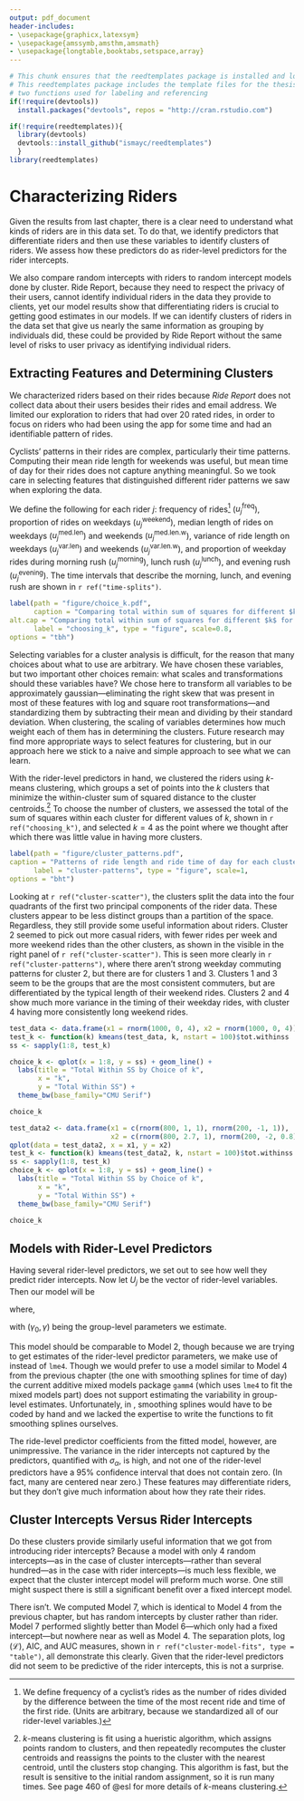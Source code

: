 ```yaml
---
output: pdf_document
header-includes:
- \usepackage{graphicx,latexsym}
- \usepackage{amssymb,amsthm,amsmath}
- \usepackage{longtable,booktabs,setspace,array}
---
```


<!--
You can delete the header-includes (lines 3-6 above) if you like and also the chunk below since it is loaded in the skeleton.Rmd file.  They are included so that chap3.Rmd will compile by itself when you hit Knit PDF.
-->

```r
# This chunk ensures that the reedtemplates package is installed and loaded
# This reedtemplates package includes the template files for the thesis and also
# two functions used for labeling and referencing
if(!require(devtools))
  install.packages("devtools", repos = "http://cran.rstudio.com")

if(!require(reedtemplates)){
  library(devtools)
  devtools::install_github("ismayc/reedtemplates")
  }
library(reedtemplates)
```


# Characterizing Riders

Given the results from last chapter, there is a clear need to understand what
kinds of riders are in this data set. To do that, we identify predictors 
that differentiate riders and then use these variables
to identify clusters of riders. We assess how these predictors do as rider-level 
predictors for the rider intercepts. 

We also compare random intercepts with riders to random intercept models 
done by cluster. Ride Report, because they need to respect
the privacy of their users, cannot identify individual riders in the data they
provide to clients, yet our model results show that differentiating riders is
crucial to getting good estimates in our models. If we can identify clusters of 
riders in the data set
that give us nearly the same information as grouping by individuals did, these
could be provided by Ride Report without the same level of risks to
user privacy as identifying individual riders.

## Extracting Features and Determining Clusters

We characterized riders based on their rides because *Ride Report* does not collect data
about their users besides their rides and email address. We limited our exploration
to riders that had over 20 rated rides, in order to focus on riders 
who had been using the app for some time and had an identifiable pattern of rides.

Cyclists' patterns in their rides are complex, particularly their time patterns.
Computing their mean ride length for weekends was useful, but mean time of day
for their rides does not capture anything meaningful. So we took care in selecting
features that distinguished different rider patterns we saw when exploring the
data.

\begin{figure}[htb]
\centering
\includegraphics{figure/time-designations.pdf}
\caption[Time intervals used for morning, lunchtime, and evening in rider feature
extraction]{Time intervals used for morning, lunchtime, and evening in rider feature
extraction. These intervals define the time designations we used in clustering. 
The proportion of each riders rides in each of these time intervals made up three
of our features.\label{fig:time-splits}}
\end{figure}

<!--First, we define the collection of cyclist $j$'s rides as $H_j = \{ i | j[i] = j \}$. This
index set can be partitioned into the rides that occured on the weekend, 
$H_j^\text{weekend} = \{ i | i \in H_j, x_i^\text{weekend} = 1\}$, and those
that occurred on weekdays, $H_j^\text{weekday} = H_j \setminus H_j^\text{weekend}$.
Then--> We define the following for each rider $j$: 
frequency of rides^[We define frequency of a cyclist's rides as the number of
rides divided by the difference between the time of the most recent ride and
time of the first ride. (Units are arbitrary, because we standardized all of our
rider-level variables.)] ($u^\text{freq}_j$), proportion of rides on weekdays 
($u^\text{weekend}_j$), median length of rides on weekdays ($u^\text{med.len}_j$)
and weekends ($u^\text{med.len.w}_j$), variance of ride length on weekdays
($u^\text{var.len}_j$) and weekends ($u^\text{var.len.w}_j$), and proportion of
weekday rides during morning rush ($u^\text{morning}_j$), lunch rush
($u^\text{lunch}_j$), and evening rush ($u^\text{evening}_j$). The time intervals
that describe the morning, lunch, and evening rush are shown in `r ref("time-splits")`. 

```r
label(path = "figure/choice_k.pdf", 
      caption = "Comparing total within sum of squares for different $k$ for $k$-means clustering of riders",
alt.cap = "Comparing total within sum of squares for different $k$ for $k$-means clustering of riders.", 
      label = "choosing_k", type = "figure", scale=0.8,
options = "tbh")
```

Selecting variables for a cluster analysis is difficult, for the reason that 
many choices about what to use are arbitrary. We have chosen these variables,
but two important other choices remain: what scales and transformations should
these variables have? We chose here to transform all variables to be approximately
gaussian---eliminating the right skew that was present in most of these features
with log and square root transformations---and standardizing them by subtracting
their mean and dividing by their standard deviation.
When clustering, the scaling of variables determines how much weight each of them
has in determining the clusters.
Future research may find more appropriate ways to select features for clustering, 
but in our approach
here we stick to a naive and simple approach to see what we can learn.

\begin{figure}[htb]
\centering
\includegraphics[width=.5\textwidth]{figure/cluster_scatter1.pdf}\hfill
\includegraphics[width=.5\textwidth]{figure/cluster_scatter3.pdf}
\caption[Rider clusters identified by $k$-means clustering]{
Rider clusters identified by $k$-means clustering. The triangles represent
the centroids (computed as the mean) of the cluster members. \label{fig:cluster-scatter}}
\end{figure}

With the rider-level predictors in hand, we clustered the riders using  $k$-means
clustering, which groups a set of points into the $k$ clusters that minimize the
within-cluster sum of squared distance to the cluster centroids.^[$k$-means clustering
is fit using a hueristic algorithm, which assigns points random to clusters, and
then repeatedly recomputes the cluster centroids and reassigns the points to the
cluster with the nearest centroid, until the clusters stop changing. This algorithm
is fast, but the result is sensitive to the initial random assignment, so it is
run many times. See page 460 of @esl for more details of $k$-means clustering.] 
To choose the number of clusters,
we assessed the total of the sum of squares within each cluster for different
values of $k$, shown in `r ref("choosing_k")`, and selected $k = 4$ as the point
where we thought after which there was little value in having more clusters.

```r
label(path = "figure/cluster_patterns.pdf", 
caption = "Patterns of ride length and ride time of day for each cluster.", 
      label = "cluster-patterns", type = "figure", scale=1,
options = "bht")
```

Looking at `r ref("cluster-scatter")`, the clusters split the data into the
four quadrants of the first two principal components of the rider data. These
clusters appear to be less distinct groups than a partition of the space. 
Regardless, they still provide some useful information about riders. Cluster
2 seemed to pick out more casual riders, with fewer rides per week and more 
weekend rides than the other clusters, as shown in the visible in the right
panel of `r ref("cluster-scatter")`. This is seen more clearly in
`r ref("cluster-patterns")`, where there aren't strong weekday commuting patterns
for cluster 2, but there are for clusters 1 and 3.
Clusters 1 and 3 seem to be the groups that are the most consistent
commuters, but are differentiated by the typical length of their weekend rides.
Clusters 2 and 4 show much more variance in the timing of their weekday rides, with
cluster 4 having more consistently long weekend rides. 


```r
test_data <- data.frame(x1 = rnorm(1000, 0, 4), x2 = rnorm(1000, 0, 4))
test_k <- function(k) kmeans(test_data, k, nstart = 100)$tot.withinss
ss <- sapply(1:8, test_k)

choice_k <- qplot(x = 1:8, y = ss) + geom_line() +
  labs(title = "Total Within SS by Choice of k",
       x = "k",
       y = "Total Within SS") +
  theme_bw(base_family="CMU Serif")

choice_k

test_data2 <- data.frame(x1 = c(rnorm(800, 1, 1), rnorm(200, -1, 1)),
                         x2 = c(rnorm(800, 2.7, 1), rnorm(200, -2, 0.8)))
qplot(data = test_data2, x = x1, y = x2)
test_k <- function(k) kmeans(test_data2, k, nstart = 100)$tot.withinss
ss <- sapply(1:8, test_k)
choice_k <- qplot(x = 1:8, y = ss) + geom_line() +
  labs(title = "Total Within SS by Choice of k",
       x = "k",
       y = "Total Within SS") +
  theme_bw(base_family="CMU Serif")

choice_k
```






## Models with Rider-Level Predictors {#stan-model}

Having several rider-level predictors, we set out to see how well they predict
rider intercepts. Now let $U_j$ be the vector of rider-level variables. 
Then our model will be

\begin{equation}
Y_i \sim \text{Bernoulli} \left( \text{logit}^{-1}
(\alpha_{j[i]} + X_i \beta) \right),
\end{equation}
where,
\begin{equation}
\alpha_j \sim N(\gamma_0 + U_j \gamma, \sigma_\alpha),
\end{equation}

with $(\gamma_0, \gamma)$ being the group-level parameters we estimate. 

This model should be comparable to Model 2, though because we are trying to
get estimates of the rider-level predictor parameters, we make use of \textit{Stan}
instead of `lme4`. Though we would prefer to use
a model similar to Model 4 from the previous chapter (the one with smoothing
splines for time of day) the current additive mixed models package `gamm4` (which
uses `lme4` to fit the mixed models part) does not support estimating the
variability in group-level estimates. Unfortunately, in \textit{Stan}, smoothing
splines would have to be coded by hand and we lacked the expertise to write
the functions to fit smoothing splines ourselves.



\begin{table}[htb]
\caption{Estimates of rider level predictors. \label{tab:rider-level-estimates}}
\centering
\begin{tabular}{lrrrr}
\toprule
\textbf{Parameter} & \textbf{Estimate} & \textbf{2.5\% percentile} & \textbf{97.5\% percentile}\\
\midrule
$\gamma^\text{freq}$ & 0.08 & -0.19 & 0.35\\
$\gamma^\text{weekend}$ & -0.13 & -0.50 & 0.35\\
$\gamma^\text{morning}$ & 0.06 & -0.22 & 0.34\\
$\gamma^\text{afternoon}$ & 0.13 & -0.20 & 0.44\\
$\gamma^\text{evening}$ & -0.02 & -0.31 & 0.27\\
$\gamma^\text{med.len}$ & 0.01 & -0.25 & 0.29\\
$\gamma^\text{med.len.w}$ & 0.08 & -0.19 & 0.36\\
$\gamma^\text{var.len}$ & 0.07 & -0.15 & 0.31\\
$\gamma^\text{var.len.w}$ & -0.15 & -0.47 & 0.17\\
$\gamma_0$ & -2.99 & -3.29 & -2.69\\
$\sigma_\alpha$ & 1.47 & 1.27 & 1.69\\
\bottomrule
\end{tabular}
\end{table}

The ride-level predictor coefficients from the fitted model, however, are unimpressive.
The variance in the rider intercepts not captured by the predictors, quantified
with $\sigma_\alpha$, is high, and not one of the rider-level predictors have a
95\% confidence interval that does not contain zero. (In fact, many are centered
near zero.) These features may differentiate riders, but they don't give much
information about how they rate their rides.


## Cluster Intercepts Versus Rider Intercepts

Do these clusters provide similarly useful information that we got from 
introducing rider intercepts? Because a model with only 4 random intercepts---as
in the case of cluster intercepts---rather than several hundred---as in the case
with rider intercepts---is much less flexible, we expect that the cluster intercept
model will preform much worse. One still might suspect there is still a 
significant benefit over a fixed intercept model.

There isn't. We computed Model 7, which is identical to Model 4 from the
previous chapter, but has random intercepts by cluster rather than rider. Model 7
performed slightly better than Model 6---which only had a fixed intercept---but
nowhere near as well as Model 4. The separation plots, $\log (\mathcal{L})$,
AIC, and AUC measures, shown in `r ref("cluster-model-fits", type = "table")`, all demonstrate
this clearly. Given that the rider-level predictors did not seem to be predictive
of the rider intercepts, this is not a surprise.


\begin{table}[htb]
\centering
\caption{Model fit summaries for fixed intercept, rider random intercept, and
cluster random intercepts.\label{tab:cluster-model-fits}}
\begin{tabular}{lm{3in}rrr}
\toprule
\textbf{Model} & \textbf{Separation Plot} & \textbf{$\log (\mathcal{L})$} & \textbf{AIC} &
\textbf{AUC}\footnotemark\\
\midrule
Model 4 & \includegraphics[width=3.1in]{figure/rider-model1-sep.pdf}
& -4,266 & 8,549 & 0.805\\
Model 6 & \includegraphics[width=3.1in]{figure/rider-model0-sep.pdf}
& -5,089 & 10,205 & 0.597\\
Model 7 & \includegraphics[width=3.1in]{figure/rider-model2-sep.pdf}
& -4,973 & 9,965 & 0.646\\
\bottomrule
\end{tabular}
\end{table}
\footnotetext{Area under ROC curve for training data.}



